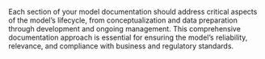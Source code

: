 Each section of your model documentation should address critical aspects of the model’s lifecycle, from conceptualization and data preparation through development and ongoing management. This comprehensive documentation approach is essential for ensuring the model’s reliability, relevance, and compliance with business and regulatory standards.